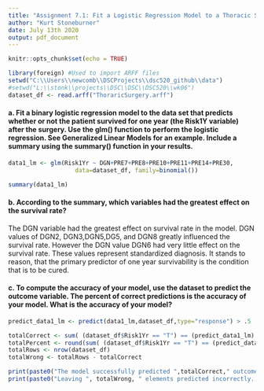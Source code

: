 ```yaml
---
title: "Assignment 7.1: Fit a Logistic Regression Model to a Thoracic Surgery Binary Dataset"
author: "Kurt Stoneburner"
date: July 13th 2020
output: pdf_document
---
```


```r
knitr::opts_chunk$set(echo = TRUE)

library(foreign) #Used to import ARFF files
setwd("C:\\Users\\newcomb\\DSCProjects\\dsc520_github\\data")
#setwd("L:\\stonk\\projects\\DSC\\DSC\\DSC520\\wk06")
dataset_df <- read.arff("ThoraricSurgery.arff")

```
#### a. Fit a binary logistic regression model to the data set that predicts whether or not the patient survived for one year (the Risk1Y variable) after the surgery. Use the glm() function to perform the logistic regression. See Generalized Linear Models for an example. Include a summary using the summary() function in your results.

``` r
data1_lm <- glm(Risk1Yr ~ DGN+PRE7+PRE8+PRE10+PRE11+PRE14+PRE30,
                   data=dataset_df, family=binomial())

summary(data1_lm)

```

#### b. According to the summary, which variables had the greatest effect on the survival rate?

The DGN variable had the greatest effect on survival rate in the model. DGN values of DGN2, DGN3,DGN5,DG5, and DGN8 greatly influenced the survival rate. However the DGN value DGN6 had very little effect on the survival rate. These values represent standardized diagnosis. It stands to reason, that the primary predictor of one year survivability is the condition that is to be cured.

#### c. To compute the accuracy of your model, use the dataset to predict the outcome variable. The percent of correct predictions is the accuracy of your model. What is the accuracy of your model?

``` r
predict_data1_lm <- predict(data1_lm,dataset_df,type="response") > .5

totalCorrect <- sum( (dataset_df$Risk1Yr == "T") == (predict_data1_lm) )
totalPercent <- round(sum( (dataset_df$Risk1Yr == "T") == (predict_data1_lm) ) / nrow(dataset_df),2)*100
totalRows <- nrow(dataset_df)
totalWrong <- totalRows - totalCorrect

print(paste0("The model successfully predicted ",totalCorrect," outcomes. Out of ",totalRows," elements."))
print(paste0("Leaving ", totalWrong, " elements predicted incorrectly. For an accuracy score of ",totalPercent,"%"))

```
